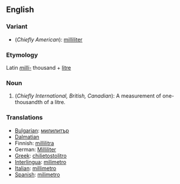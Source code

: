 ==English==

===Variant===
* (''Chiefly American''): [[milliliter]]

===Etymology===
Latin ''[[milli-]]'' thousand + [[litre]]

===Noun===
# (''Chiefly International, British, Canadian''): A measurement of one-thousandth of a litre.

===Translations===
*[[Bulgarian]]: [[милилитър]] {{m}}
*[[Dalmatian language|Dalmatian]]
*Finnish: [[millilitra]]
*German: [[Milliliter]] {{m}}
*[[Greek]]: [[chilietostolitro]]
*[[Interlingua]]: [[milimetro]]
*[[Italian]]: [[millimetro]]
*[[Spanish]]: [[milimetro]]